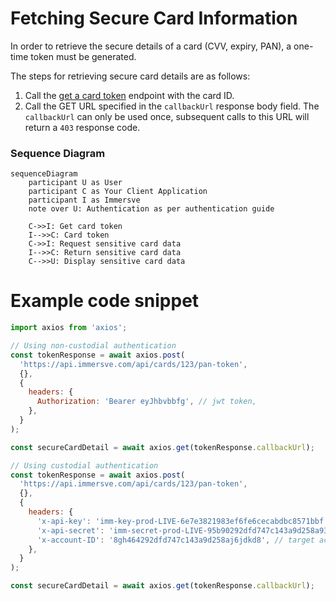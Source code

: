
# Fetching Secure Card Information


In order to retrieve the secure details of a card (CVV, expiry, PAN), a one-time token must be generated.

The steps for retrieving secure card details are as follows:

1. Call the [get a card token](/api-reference/get-a-card-token) endpoint with the card ID.
2. Call the GET URL specified in the `callbackUrl` response body field. The `callbackUrl` can only be used once, subsequent calls to this URL will return a `403` response code.

### Sequence Diagram

```mermaid
sequenceDiagram
    participant U as User
    participant C as Your Client Application
    participant I as Immersve
    note over U: Authentication as per authentication guide

    C->>I: Get card token
    I-->>C: Card token
    C->>I: Request sensitive card data
    I-->>C: Return sensitive card data
    C-->>U: Display sensitive card data
```

# Example code snippet

<Tabs>
<TabItem value="js" label="JavaScript">

```js
import axios from 'axios';

// Using non-custodial authentication
const tokenResponse = await axios.post(
  'https://api.immersve.com/api/cards/123/pan-token',
  {},
  {
    headers: {
      Authorization: 'Bearer eyJhbvbbfg', // jwt token,
    },
  }
);

const secureCardDetail = await axios.get(tokenResponse.callbackUrl);

// Using custodial authentication
const tokenResponse = await axios.post(
  'https://api.immersve.com/api/cards/123/pan-token',
  {},
  {
    headers: {
      'x-api-key': 'imm-key-prod-LIVE-6e7e3821983ef6fe6cecabdbc8571bbf',
      'x-api-secret': 'imm-secret-prod-LIVE-95b90292dfd747c143a9d258a93fb835',
      'x-account-ID': '8gh464292dfd747c143a9d258aj6jdkd8', // target account ID (the account ID this card belongs to)
    },
  }
);

const secureCardDetail = await axios.get(tokenResponse.callbackUrl);
```

</TabItem>
</Tabs>
